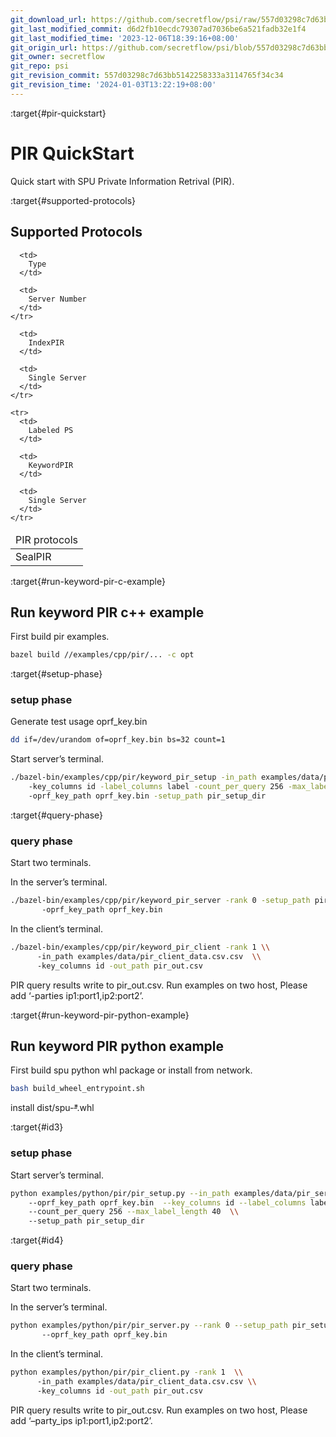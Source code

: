 ```yaml
---
git_download_url: https://github.com/secretflow/psi/raw/557d03298c7d63bb5142258333a3114765f34c34/docs/user_guide/pir.rst
git_last_modified_commit: d6d2fb10ecdc79307ad7036be6a521fadb32e1f4
git_last_modified_time: '2023-12-06T18:39:16+08:00'
git_origin_url: https://github.com/secretflow/psi/blob/557d03298c7d63bb5142258333a3114765f34c34/docs/user_guide/pir.rst
git_owner: secretflow
git_repo: psi
git_revision_commit: 557d03298c7d63bb5142258333a3114765f34c34
git_revision_time: '2024-01-03T13:22:19+08:00'
---
```


:target{#pir-quickstart}

# PIR QuickStart

Quick start with SPU Private Information Retrival (PIR).

:target{#supported-protocols}

## Supported Protocols

<table>
  <thead>
    <tr>
      <td>
        PIR protocols
      </td>

      <td>
        Type
      </td>

      <td>
        Server Number
      </td>
    </tr>
  </thead>

  <tbody>
    <tr>
      <td>
        SealPIR
      </td>

      <td>
        IndexPIR
      </td>

      <td>
        Single Server
      </td>
    </tr>

    <tr>
      <td>
        Labeled PS
      </td>

      <td>
        KeywordPIR
      </td>

      <td>
        Single Server
      </td>
    </tr>
  </tbody>
</table>

:target{#run-keyword-pir-c-example}

## Run keyword PIR c++ example

First build pir examples.

```bash
bazel build //examples/cpp/pir/... -c opt
```

:target{#setup-phase}

### setup phase

Generate test usage oprf\_key.bin

```bash
dd if=/dev/urandom of=oprf_key.bin bs=32 count=1
```

Start server’s terminal.

```bash
./bazel-bin/examples/cpp/pir/keyword_pir_setup -in_path examples/data/pir_server_data.csv \\
    -key_columns id -label_columns label -count_per_query 256 -max_label_length 40  \\
    -oprf_key_path oprf_key.bin -setup_path pir_setup_dir
```

:target{#query-phase}

### query phase

Start two terminals.

In the server’s terminal.

```bash
./bazel-bin/examples/cpp/pir/keyword_pir_server -rank 0 -setup_path pir_setup_dir  \\
       -oprf_key_path oprf_key.bin
```

In the client’s terminal.

```bash
./bazel-bin/examples/cpp/pir/keyword_pir_client -rank 1 \\
      -in_path examples/data/pir_client_data.csv.csv  \\
      -key_columns id -out_path pir_out.csv
```

PIR query results write to pir\_out.csv.
Run examples on two host, Please add ‘-parties ip1\:port1,ip2\:port2’.

:target{#run-keyword-pir-python-example}

## Run keyword PIR python example

First build spu python whl package or install from network.

```bash
bash build_wheel_entrypoint.sh
```

install dist/spu-<del id="id2">\*</del>.whl

:target{#id3}

### setup phase

Start server’s terminal.

```bash
python examples/python/pir/pir_setup.py --in_path examples/data/pir_server_data.csv \\
    --oprf_key_path oprf_key.bin  --key_columns id --label_columns label \\
    --count_per_query 256 --max_label_length 40  \\
    --setup_path pir_setup_dir
```

:target{#id4}

### query phase

Start two terminals.

In the server’s terminal.

```bash
python examples/python/pir/pir_server.py --rank 0 --setup_path pir_setup_dir  \\
       --oprf_key_path oprf_key.bin
```

In the client’s terminal.

```bash
python examples/python/pir/pir_client.py -rank 1  \\
      -in_path examples/data/pir_client_data.csv.csv \\
      -key_columns id -out_path pir_out.csv
```

PIR query results write to pir\_out.csv.
Run examples on two host, Please add ‘–party\_ips ip1\:port1,ip2\:port2’.
